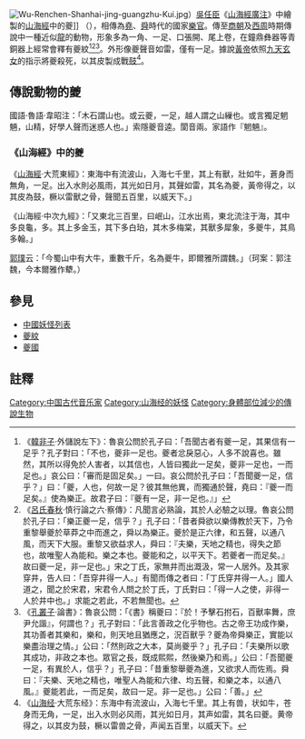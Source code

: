 {{otheruses|other=中文姓氏|夔姓}}
[[File:Wu-Renchen-Shanhai-jing-guangzhu-Kui.jpg|thumb]]）[[吳任臣|吳任臣]]《[[山海經廣注|山海經廣注]]》中繪製的[[山海經|山海經]]中的夔]]
'''{{ruby-py|夔|-{zh-cn:kuí;zh-tw:ㄎㄨㄟˊ;zh-hk:kwai4}-}}'''（{{標音|注音=ㄎㄨㄟˊ |粵拼=kwai4 |拼音=kuí |同音字=葵}}），相傳為[[堯|堯]]、[[舜|舜]]時代的國家[[伶官|樂官]]。傳至[[商朝|商朝]]及[[西周|西周]]時期傳說中一種近似[[龍|龍]]的動物，形象多為一角、一足、口張開、尾上卷，在鐘鼎彝器等青銅器上經常會釋有夔紋<ref>《[[韓非子|韓非子]]·外儲說左下》：魯哀公問於孔子曰：「吾聞古者有夔一足，其果信有一足乎？孔子對曰：「不也，夔非一足也。夔者忿戾惡心，人多不說喜也。雖然，其所以得免於人害者，以其信也，人皆曰獨此一足矣，夔非一足也，一而足也。」哀公曰：「審而是固足矣。」一曰。哀公問於孔子曰：「吾聞夔一足，信乎？」曰：「夔，人也，何故一足？彼其無他異，而獨通於聲，堯曰：『夔一而足矣。』使為樂正。故君子曰：『夔有一足，非一足也。』」</ref><ref>《[[呂氏春秋|呂氏春秋]]·慎行論之六·察傳》：凡聞言必熟論，其於人必驗之以理。魯哀公問於孔子曰：「樂正夔一足，信乎？」孔子曰：「昔者舜欲以樂傳教於天下，乃令重黎舉夔於草莽之中而進之，舜以為樂正。夔於是正六律，和五聲，以通八風，而天下大服。重黎又欲益求人，舜曰：『夫樂，天地之精也，得失之節也，故唯聖人為能和。樂之本也。夔能和之，以平天下。若夔者一而足矣。』故曰夔一足，非一足也。」宋之丁氏，家無井而出溉汲，常一人居外。及其家穿井，告人曰：「吾穿井得一人。」有聞而傳之者曰：「丁氏穿井得一人。」國人道之，聞之於宋君，宋君令人問之於丁氏，丁氏對曰：「得一人之使，非得一人於井中也。」求能之若此，不若無聞也。</ref><ref>《[[孔叢子|孔叢子]]·論書》：魯哀公問：「《書》稱夔曰：『於！予擊石拊石，百獸率舞，庶尹允諧』，何謂也？」孔子對曰：「此言善政之化乎物也。古之帝王功成作樂，其功善者其樂和，樂和，則天地且猶應之，況百獸乎？夔為帝舜樂正，實能以樂盡治理之情。」公曰：「然則政之大本，莫尚夔乎？」孔子曰：「夫樂所以歌其成功，非政之本也。眾官之長，既成熙熙，然後樂乃和焉。」公曰：「吾聞夔一足，有異於人，信乎？」孔子曰：「昔重黎舉夔為進，又欲求人而佐焉。舜曰：『夫樂、天地之精也，唯聖人為能和六律、均五聲，和樂之本，以通八風。』夔能若此，一而足矣，故曰一足。非一足也。」公曰：「善。」</ref>。外形像夔聲音如雷，僅有一足。據說[[黃帝|黃帝]]依照[[九天玄女|九天玄女]]的指示將夔殺死，以其皮製成戰[[鼓|鼓]]<ref>《[[山海经|山海经]]·大荒东经》：东海中有流波山，入海七千里。其上有兽，状如牛，苍身而无角，一足，出入水则必风雨，其光如日月，其声如雷，其名曰夔。黄帝得之，以其皮为鼓，橛以雷兽之骨，声闻五百里，以威天下。</ref>。

==傳說動物的夔==
國語‧魯語‧韋昭注：「木石謂山也。或云夔，一足，越人謂之山繅也。或言獨足魍魎，山精，好學人聲而迷惑人也。」索隱夔音逵。閬音兩。家語作『魍魎』。

===《山海經》中的夔===
《[[山海經|山海經]]·大荒東經》：東海中有流波山，入海七千里，其上有獸，壯如牛，蒼身而無角，一足。出入水則必風雨，其光如日月，其聲如雷，其名為夔，黃帝得之，以其皮為鼓，橛以雷獸之骨，聲聞五百里，以威天下。」

《山海經·中次九經》：「又東北三百里，曰岷山，江水出焉，東北流注于海，其中多良龜，多'''{{ruby-py|鼉|-{zh-cn:tuó;zh-tw:ㄊㄨㄛˊ}-}}'''。其上多金玉，其下多白珀，其木多梅棠，其獸多犀象，多夔牛，其鳥多翰'''{{ruby-py|鷩|-{zh-cn:bì;zh-tw:ㄅㄧˋ}-}}'''。」

[[郭璞|郭璞]]云：「今蜀山中有大牛，重數千斤，名為夔牛，即爾雅所謂魏。」（珂案：郭注魏，今本爾雅作犩。）

==參見==
*[[中國妖怪列表|中國妖怪列表]]
*[[夔紋|夔紋]]
*[[夔國|夔國]]

==註釋==
{{reflist}}

[[Category:中国古代音乐家|Category:中国古代音乐家]]
[[Category:山海经的妖怪|Category:山海经的妖怪]]
[[Category:身體部位減少的傳說生物|Category:身體部位減少的傳說生物]]